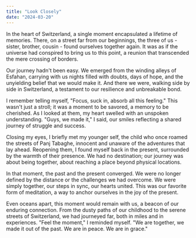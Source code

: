 ```yaml
---
title: "Look Closely"
date: "2024-03-20"
---
```


In the heart of Switzerland, a single moment encapsulated a lifetime of memories. There, on a street far from our beginnings, the three of us - sister, brother, cousin - found ourselves together again. It was as if the universe had conspired to bring us to this point, a reunion that transcended the mere crossing of borders.

Our journey hadn't been easy. We emerged from the winding alleys of Esfahan, carrying with us nights filled with doubts, days of hope, and the unyielding belief that we would make it. And there we were, walking side by side in Switzerland, a testament to our resilience and unbreakable bond.

I remember telling myself, "Focus, suck in, absorb all this feeling." This wasn't just a stroll; it was a moment to be savored, a memory to be cherished. As I looked at them, my heart swelled with an unspoken understanding. "Guys, we made it," I said, our smiles reflecting a shared journey of struggle and success.

Closing my eyes, I briefly met my younger self, the child who once roamed the streets of Panj Tabaghe, innocent and unaware of the adventures that lay ahead. Reopening them, I found myself back in the present, surrounded by the warmth of their presence. We had no destination; our journey was about being together, about reaching a place beyond physical locations.

In that moment, the past and the present converged. We were no longer defined by the distance or the challenges we had overcome. We were simply together, our steps in sync, our hearts united. This was our favorite form of meditation, a way to anchor ourselves in the joy of the present.

Even oceans apart, this moment would remain with us, a beacon of our enduring connection. From the dusty paths of our childhood to the serene streets of Switzerland, we had journeyed far, both in miles and in experiences. "Feel the moment," I reminded myself. "We are together, we made it out of the past. We are in peace. We are in grace." 